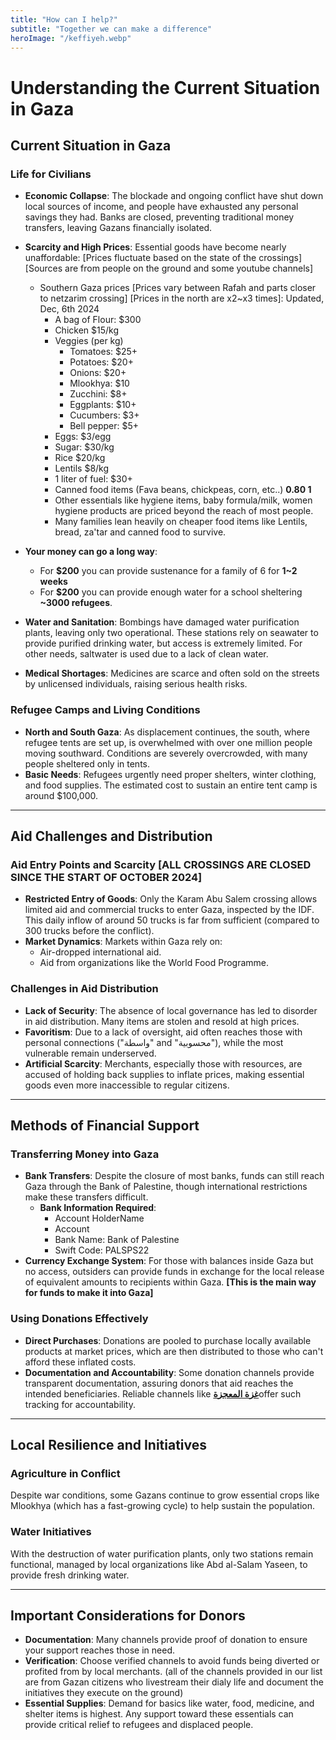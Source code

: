 ```yaml
---
title: "How can I help?"
subtitle: "Together we can make a difference"
heroImage: "/keffiyeh.webp"
---
```


# Understanding the Current Situation in Gaza

## Current Situation in Gaza

### Life for Civilians
- **Economic Collapse**: The blockade and ongoing conflict have shut down local sources of income, and people have exhausted any personal savings they had. Banks are closed, preventing traditional money transfers, leaving Gazans financially isolated.
- **Scarcity and High Prices**: Essential goods have become nearly unaffordable: [Prices fluctuate based on the state of the crossings] [Sources are from people on the ground and some youtube channels]
  - Southern Gaza prices [Prices vary between Rafah and parts closer to netzarim crossing] [Prices in the north are x2~x3 times]: Updated, Dec, 6th 2024
    - A bag of Flour: $300
    - Chicken $15/kg
    - Veggies (per kg)
      - Tomatoes: $25+
      - Potatoes: $20+
      - Onions: $20+
      - Mlookhya: $10
      - Zucchini: $8+
      - Eggplants: $10+
      - Cucumbers: $3+
      - Bell pepper: $5+
    - Eggs: $3/egg  
    - Sugar: $30/kg
    - Rice $20/kg
    - Lentils $8/kg  
    - 1 liter of fuel: $30+
    - Canned food items (Fava beans, chickpeas, corn, etc..) **$0.80~$1**
    - Other essentials like hygiene items, baby formula/milk, women hygiene products are priced beyond the reach of most people.
    - Many families lean heavily on cheaper food items like Lentils, bread, za'tar and canned food to survive.

- **Your money can go a long way**:
  - For **$200** you can provide sustenance for a family of 6 for **1~2 weeks** 
  - For **$200** you can provide enough water for a school sheltering **~3000 refugees**.
- **Water and Sanitation**: Bombings have damaged water purification plants, leaving only two operational. These stations rely on seawater to provide purified drinking water, but access is extremely limited. For other needs, saltwater is used due to a lack of clean water.
- **Medical Shortages**: Medicines are scarce and often sold on the streets by unlicensed individuals, raising serious health risks.


### Refugee Camps and Living Conditions
- **North and South Gaza**: As displacement continues, the south, where refugee tents are set up, is overwhelmed with over one million people moving southward. Conditions are severely overcrowded, with many people sheltered only in tents.
- **Basic Needs**: Refugees urgently need proper shelters, winter clothing, and food supplies. The estimated cost to sustain an entire tent camp is around $100,000.

---

## Aid Challenges and Distribution

### Aid Entry Points and Scarcity [**ALL CROSSINGS ARE CLOSED SINCE THE START OF OCTOBER 2024**]
- **Restricted Entry of Goods**: Only the Karam Abu Salem crossing allows limited aid and commercial trucks to enter Gaza, inspected by the IDF. This daily inflow of around 50 trucks is far from sufficient (compared to 300 trucks before the conflict). 
- **Market Dynamics**: Markets within Gaza rely on:
  - Air-dropped international aid.
  - Aid from organizations like the World Food Programme.

### Challenges in Aid Distribution
- **Lack of Security**: The absence of local governance has led to disorder in aid distribution. Many items are stolen and resold at high prices.
- **Favoritism**: Due to a lack of oversight, aid often reaches those with personal connections ("واسطة" and "محسوبية"), while the most vulnerable remain underserved.
- **Artificial Scarcity**: Merchants, especially those with resources, are accused of holding back supplies to inflate prices, making essential goods even more inaccessible to regular citizens.

---

## Methods of Financial Support

### Transferring Money into Gaza
- **Bank Transfers**: Despite the closure of most banks, funds can still reach Gaza through the Bank of Palestine, though international restrictions make these transfers difficult.
  - **Bank Information Required**: 
    - Account HolderName
    - Account
    - Bank Name: Bank of Palestine
    - Swift Code: PALSPS22
- **Currency Exchange System**: For those with balances inside Gaza but no access, outsiders can provide funds in exchange for the local release of equivalent amounts to recipients within Gaza. **[This is the main way for funds to make it into Gaza]**

### Using Donations Effectively
- **Direct Purchases**: Donations are pooled to purchase locally available products at market prices, which are then distributed to those who can't afford these inflated costs.
- **Documentation and Accountability**: Some donation channels provide transparent documentation, assuring donors that aid reaches the intended beneficiaries. Reliable channels like [**غزة المعجزة**](https://www.youtube.com/@alaa.abed.razeq.abouda)offer such tracking for accountability.

---

## Local Resilience and Initiatives

### Agriculture in Conflict
Despite war conditions, some Gazans continue to grow essential crops like Mlookhya (which has a fast-growing cycle) to help sustain the population.

### Water Initiatives
With the destruction of water purification plants, only two stations remain functional, managed by local organizations like Abd al-Salam Yaseen, to provide fresh drinking water.

---

## Important Considerations for Donors
- **Documentation**: Many channels provide proof of donation to ensure your support reaches those in need.
- **Verification**: Choose verified channels to avoid funds being diverted or profited from by local merchants. (all of the channels provided in our list are from Gazan citizens who livestream their dialy life and document the initiatives they execute on the ground)
- **Essential Supplies**: Demand for basics like water, food, medicine, and shelter items is highest. Any support toward these essentials can provide critical relief to refugees and displaced people.
